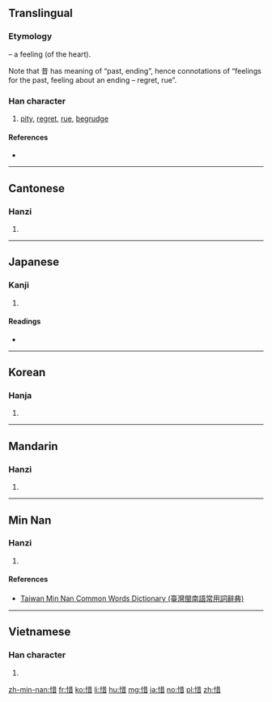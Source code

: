 ==Translingual==

===Etymology===
{{Han compound|心|alt1=忄|t1=heart|昔|ls=psc|c1=s|c2=p}} – a feeling (of the heart).

Note that 昔 has meaning of “past, ending”, hence connotations of “feelings for the past, feeling about an ending – regret, rue”.

===Han character===
{{Han char|rn=61|rad=心|as=08|sn=11|four=94061|canj=PTA|ids=⿰忄昔}}

# [[pity]], [[regret]], [[rue]], [[begrudge]]

====References====
* {{Han ref|kx=0391.110|dkj=10814|dj=0725.230|hdz=42313.090|uh=60DC|ud=24796|bh=B1A4|bd=45476}}

----

==Cantonese==

===Hanzi===
{{yue-hanzi|jyut=[[sik1]]|y=sik1}}

# {{defn|lang=yue|sort=心08}}

----

==Japanese==

===Kanji===
{{ja-kanji|grade=c|rs=心08}}

# {{defn|lang=ja|sort=心08}}

====Readings====
* {{ja-readings|on=[[せき]] (seki), [[しゃく]] (shaku)|kun=[[おしい]] (oshii), [[おしむ]] (oshimu)}}

----

==Korean==

===Hanja===
{{ko-hanja|hangeul=석|eumhun=|rv=seok|mr=sŏk|y=sek}}

# {{defn|lang=ko|sort=心08}}

----

==Mandarin==

===Hanzi===
{{cmn-hanzi|pin=[[xī]] ([[xi1]])|wg=hsi<sup>2</sup>}}

# {{defn|lang=cmn|sort=心08}}

----

==Min Nan==

===Hanzi===
{{nan-hanzi|tlpa=sik (sik<sup>4</sup>), sioh (sioh<sup>4</sup>)}}

# {{defn|lang=nan|sort=心08}}

====References====
* [http://twblg.dict.edu.tw/holodict_new/result_detail.jsp?n_no=7255&curpage=1&sample=%E6%83%9C&radiobutton=1&querytarget=1&limit=20&pagenum=1&rowcount=15 Taiwan Min Nan Common Words Dictionary (臺灣閩南語常用詞辭典)]

----

==Vietnamese==

===Han character===
{{vi-hantu|[[tiếc]], [[tích]]|rs=心08}}

# {{defn|lang=vi|sort=心08}}

[[zh-min-nan:惜]]
[[fr:惜]]
[[ko:惜]]
[[li:惜]]
[[hu:惜]]
[[mg:惜]]
[[ja:惜]]
[[no:惜]]
[[pl:惜]]
[[zh:惜]]
